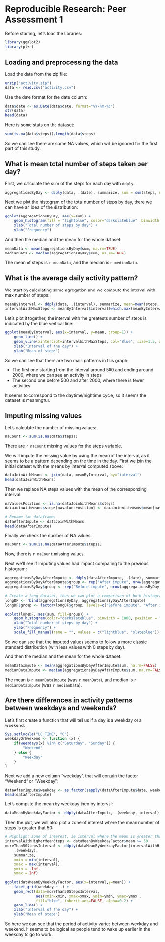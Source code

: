 # Reproducible Research: Peer Assessment 1

Before starting, let's load the libraries:
```r
library(ggplot2)
library(plyr)
```

## Loading and preprocessing the data

Load the data from the zip file:
```r
unzip("activity.zip")
data <- read.csv("activity.csv")
```

Use the date format for the date column:
```r
data$date <- as.Date(data$date, format="%Y-%m-%d")
str(data)
head(data)
```

Here is some stats on the dataset:
```r
sum(is.na(data$steps))/length(data$steps)
```

So we can see there are some NA values, which will be ignored for the first part of this study.

## What is mean total number of steps taken per day?

First, we calculate the sum of the steps for each day with `ddply`:
```r
aggregationsByDay <- ddply(data, .(date), summarize, sum = sum(steps, na.rm=TRUE))
```

Next we plot the histogram of the total number of steps by day, there we can have an idea of the distribution:
```r
ggplot(aggregationsByDay, aes(x=sum)) +
    geom_histogram(fill = "lightblue", color="darkslateblue", binwidth = 1000) +
    xlab("Total number of steps by day") +
    ylab("Frequency")
```

And then the median and the mean for the whole dataset:
```r
meanData <- mean(aggregationsByDay$sum, na.rm=TRUE)
medianData <- median(aggregationsByDay$sum, na.rm=TRUE)
```

The mean of steps is `r meanData`, and the median is `r medianData`.

## What is the average daily activity pattern?

We start by calculating some agregation and we compute the interval with max number of steps:
```r
meanByInterval <- ddply(data, .(interval), summarize, mean=mean(steps, na.rm=TRUE))
intervalWithMaxSteps <- meanByInterval$interval[which.max(meanByInterval$mean)]
```

Let's plot it together, the interval with the greatests number of steps is indicated 
by the blue vertical line:
```r
ggplot(meanByInterval, aes(x=interval, y=mean, group=1)) +
    geom_line() +
    geom_vline(xintercept=intervalWithMaxSteps, col="Blue", size=1.5, alpha=0.5) +
    xlab("Interval of the day") + 
    ylab("Mean of steps")
```

So we can see that there are two main patterns in this graph:

* The first one starting from the interval around 500 and ending around 2000,
where we can see an activity in steps
* The second one before 500 and after 2000, where there is fewer activities.

It seems to correspond to the daytime/nightime cycle, so it seems the dataset is meaningful.

## Imputing missing values

Let's calculate the number of missing values:
```r
naCount <- sum(is.na(data$steps))
```

There are `r naCount` missing values for the steps variable.

We will impute the missing value by using the mean of the interval, as it seems to be a pattern depending on the time in the day.
First we join the initial dataset with the means by interval computed above:
```r
dataJoinWithMeans <- join(data, meanByInterval, by="interval")
head(dataJoinWithMeans)
```

Then we replace NA steps values with the mean of the corresponding interval:
```r
naValuesPosition <- is.na(dataJoinWithMeans$steps)
dataJoinWithMeans$steps[naValuesPosition] <- dataJoinWithMeans$mean[naValuesPosition]

# Rename the dataframe:
dataAfterImpute <- dataJoinWithMeans
head(dataAfterImpute)
```

Finally we check the number of NA values:
```r
naCount <- sum(is.na(dataAfterImpute$steps))
```

Now, there is `r naCount` missing values.

Next we'll see if imputing values had impact comparing to the previous histogram:
```r
aggregationsByDayAfterImpute <- ddply(dataAfterImpute, .(date), summarize, sum = sum(steps, na.rm=FALSE))
aggregationsByDayAfterImpute$group <- rep("After impute", nrow(aggregationsByDayAfterImpute))
aggregationsByDay$group <- rep("Before impute", nrow(aggregationsByDay))

# Create a long dataset, thus we can plot a comparison of both histograms
longDF <- rbind(aggregationsByDay, aggregationsByDayAfterImpute)
longDF$group <- factor(longDF$group, levels=c("Before impute", "After impute"))

ggplot(longDF, aes(sum, fill=group)) +
    geom_histogram(color="darkslateblue", binwidth = 1000, position = "dodge", width = 1) +
    xlab("Total number of steps by day") +
    ylab("Frequency") +
    scale_fill_manual(name = "", values = c("lightblue", "slateblue"))
```

So we can see that the imputed values seems to follow a more classic standard distribution (with less values with 0 steps by day).

And then the median and the mean for the whole dataset:
```r
meanDataImpute <- mean(aggregationsByDayAfterImpute$sum, na.rm=FALSE)
medianDataImpute <- median(aggregationsByDayAfterImpute$sum, na.rm=FALSE)
```

The mean is `r meanDataImpute` (was `r meanData`), and median is `r medianDataImpute` (was `r medianData`).

## Are there differences in activity patterns between weekdays and weekends?

Let's first create a function that will tell us if a day is a weekday or a weekend:
```r
Sys.setlocale("LC_TIME", "C")
weekdayOrWeekend <- function (x) {
    if(weekdays(x) %in% c("Saturday", "Sunday")) {
        "Weekend"
    } else {
        "Weekday"
    }
}
```

Next we add a new column "weekday", that will contain the factor "Weekend" or "Weekday":
```r
dataAfterImpute$weekday <- as.factor(sapply(dataAfterImpute$date, weekdayOrWeekend))
head(dataAfterImpute)
```

Let's compute the mean by weekday then by interval:
```r
dataMeanByWeekdayFactor <- ddply(dataAfterImpute, .(weekday, interval), summarize, mean = mean(steps, na.rm=FALSE))
```

Then the plot, we will also plot a zone of interest where the mean number of steps is greater that 50:
```r
# Highlight zone of interest, ie interval where the mean is greater than 50
intervalWithHigherMeanSteps <- dataMeanByWeekdayFactor$mean >= 50
moreThan50StepsInterval <- ddply(dataMeanByWeekdayFactor[intervalWithHigherMeanSteps,],
    .(weekday),
    summarize,
    xmin = min(interval),
    xmax = max(interval),
    ymin = -Inf,
    ymax = Inf)

ggplot(dataMeanByWeekdayFactor, aes(x=interval,y=mean)) +
    facet_grid(weekday ~ .) +
    geom_rect(data=moreThan50StepsInterval,
              aes(xmin=xmin, xmax=xmax, ymin=ymin, ymax=ymax),
              fill="blue", inherit.aes=FALSE, alpha=0.2) +
    geom_line() +
    xlab("Interval of the day") + 
    ylab("Mean of steps")
```

So here we can see that the period of activity varies between weekday and weekend. It seems to be logical
as people tend to wake up earlier in the weekday to go to work.
